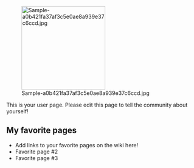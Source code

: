 [[File:Sample-a0b421fa37af3c5e0ae8a939e37c6ccd.jpg|thumb|220px|right]]

This is your user page. Please edit this page to tell the community about yourself!

==My favorite pages==

* Add links to your favorite pages on the wiki here!
* Favorite page #2
* Favorite page #3